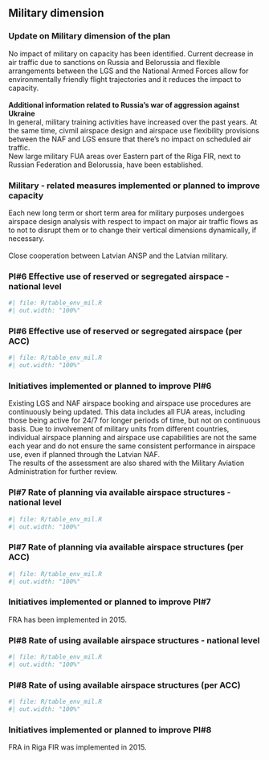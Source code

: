 ##  Military dimension
### Update on Military dimension of the plan

No impact of military on capacity has been identified. Current decrease in air traffic due to sanctions on Russia and Belorussia and flexible arrangements between the LGS and the National Armed Forces allow for environmentally friendly flight trajectories and it reduces the impact to capacity. <br/><br/>**Additional information related to Russia's war of aggression against Ukraine**<br/>In general, military training activities have increased over the past years. At the same time, civmil airspace design and airspace use flexibility provisions between the NAF and LGS ensure that there's no impact on scheduled air traffic.<br/>New large military FUA areas over Eastern part of the Riga FIR, next to Russian Federation and Belorussia, have been established.

### Military - related measures implemented or planned to improve capacity

Each new long term or short term area for military purposes undergoes airspace design analysis with respect to impact on major air traffic flows as to not to disrupt them or to change their vertical dimensions dynamically, if necessary.<br/><br/>Close cooperation between Latvian ANSP and the Latvian military.

### PI#6 Effective use of reserved or segregated airspace - national level

```r
#| file: R/table_env_mil.R
#| out.width: "100%"
```



### PI#6 Effective use of reserved or segregated airspace (per ACC)

```r
#| file: R/table_env_mil.R
#| out.width: "100%"
```


### Initiatives implemented or planned to improve PI#6

Existing  LGS and NAF airspace booking and airspace use procedures are continuously being updated.  This data includes all FUA areas, including those being active for 24/7 for longer periods of time, but not on continuous basis. Due to involvement of military units from different countries, individual airspace planning and airspace use capabilities are not the same each year and do not ensure the same consistent performance in airspace use, even if planned through the Latvian NAF.  <br/>The results of the assessment are also shared with the Military Aviation Administration for further review.

### PI#7 Rate of planning via available airspace structures - national level

```r
#| file: R/table_env_mil.R
#| out.width: "100%"
```



### PI#7 Rate of planning via available airspace structures (per ACC)

```r
#| file: R/table_env_mil.R
#| out.width: "100%"
```


### Initiatives implemented or planned to improve PI#7

FRA has been implemented in 2015.

### PI#8 Rate of using available airspace structures - national level

```r
#| file: R/table_env_mil.R
#| out.width: "100%"
```



### PI#8 Rate of using available airspace structures (per ACC)

```r
#| file: R/table_env_mil.R
#| out.width: "100%"
```


### Initiatives implemented or planned to improve PI#8

FRA in Riga FIR was implemented in 2015.